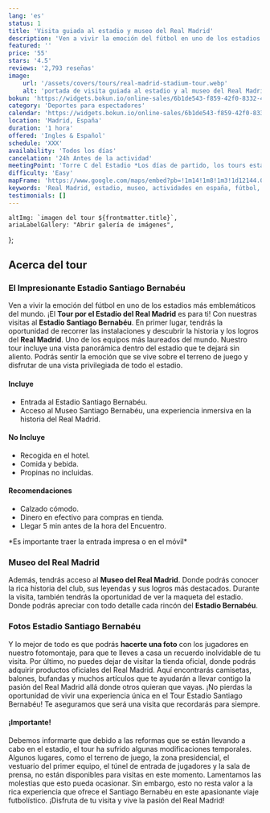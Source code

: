```yaml
---
lang: 'es'
status: 1
title: 'Visita guiada al estadio y museo del Real Madrid'
description: 'Ven a vivir la emoción del fútbol en uno de los estadios más emblemáticos del mundo El Real Madrid'
featured: ''
price: '55'
stars: '4.5'
reviews: '2,793 reseñas'
image:
    url: '/assets/covers/tours/real-madrid-stadium-tour.webp'
    alt: 'portada de visita guiada al estadio y al museo del Real Madrid'
bokun: 'https://widgets.bokun.io/online-sales/6b1de543-f859-42f0-8332-446d14d349f4/experience/869044?partialView=1'
category: 'Deportes para espectadores'
calendar: 'https://widgets.bokun.io/online-sales/6b1de543-f859-42f0-8332-446d14d349f4/experience-calendar/869044'
location: 'Madrid, España'
duration: '1 hora'
offered: 'Ingles & Español'
schedule: 'XXX'
availability: 'Todos los días'
cancelation: '24h Antes de la actividad'
meetingPoint: 'Torre C del Estadio *Los días de partido, los tours están disponibles hasta 5 horas antes del inicio del partido*'
difficulty: 'Easy'
mapFrame: 'https://www.google.com/maps/embed?pb=!1m14!1m8!1m3!1d12144.017705699527!2d-3.688334!3d40.453039!3m2!1i1024!2i768!4f13.1!3m3!1m2!1s0xd4228e23705d39f%3A0xa8fff6d26e2b1988!2sEstadio%20Santiago%20Bernab%C3%A9u!5e0!3m2!1ses-419!2sus!4v1709564222583!5m2!1ses-419!2sus'
keywords: 'Real Madrid, estadio, museo, actividades en españa, fútbol, Madrid, España'
testimonials: []
---
```




    altImg: `imagen del tour ${frontmatter.title}`,
    ariaLabelGallery: "Abrir galería de imágenes",
};

<SliderGallery 
    client:load 
    images={arrayImages} 
    accessibility={accessibility}
/>

<h2 class="text-3xl md:text-4xl font-extrabold mb-4 text-red-700">Acerca del tour</h2>

<h3 class="text-3xl md:text-3xl font-bold mb-4 text-sky-800">El Impresionante Estadio Santiago Bernabéu</h3>

<p class="text-lg text-justify my-5">Ven a vivir la emoción del fútbol en uno de los estadios más emblemáticos del mundo.
¡El <strong>Tour por el Estadio del Real Madrid</strong> es para ti! Con nuestras visitas al <strong>Estadio Santiago Bernabéu</strong>.
En primer lugar, tendrás la oportunidad de recorrer las instalaciones y descubrir la historia y los logros del <strong>Real Madrid</strong>.
Uno de los equipos más laureados del mundo. Nuestro tour incluye una vista panorámica dentro del estadio que te dejará sin aliento. 
Podrás sentir la emoción que se vive sobre el terreno de juego y disfrutar de una vista privilegiada de todo el estadio.</p>

<div class="flex flex-wrap gap-y-5 my-5">
    <div class="w-full md:w-1/2 md:pr-5">
        <h4 class="text-2xl font-bold mb-4 text-sky-800">Incluye</h4>
        <ul class="text-lg space-y-4">
            <li><i class="at-check-circle text-green-500"></i> Entrada al Estadio Santiago Bernabéu.</li>
            <li><i class="at-check-circle text-green-500"></i> Acceso al Museo Santiago Bernabéu, una experiencia inmersiva en la historia del Real Madrid.</li>
        </ul>
    </div>
    <div class="w-full md:w-1/2 md:pr-5">
        <h4 class="text-2xl font-bold mb-4 text-sky-800">No Incluye</h4>
        <ul class="text-lg space-y-4">
            <li><i class="at-xmark-circle text-red-500"></i> Recogida en el hotel.</li>
            <li><i class="at-xmark-circle text-red-500"></i> Comida y bebida.</li>
            <li><i class="at-xmark-circle text-red-500"></i> Propinas no incluidas.</li>
        </ul>
    </div>
    <div class="w-full md:w-1/2 md:pr-5">
        <h4 class="text-2xl font-bold mb-4 text-sky-800">Recomendaciones</h4>
        <ul class="text-lg space-y-4">
            <li><i class="at-electric-lightbulb text-amber-500"></i> Calzado cómodo.</li>
            <li><i class="at-electric-lightbulb text-amber-500"></i> Dinero en efectivo para compras en tienda.</li>
            <li><i class="at-electric-lightbulb text-amber-500"></i> Llegar 5 min antes de la hora del Encuentro.</li>
        </ul>
    </div>
    <p class="w-full text-lg text-justify my-5 font-bold">*Es importante traer la entrada impresa o en el móvil*</p>
</div>

<h3 class="text-3xl md:text-3xl font-bold mb-4 text-sky-800">Museo del Real Madrid</h3>

<p class="text-lg text-justify my-5">Además, tendrás acceso al <strong>Museo del Real Madrid</strong>.
Donde podrás conocer la rica historia del club, sus leyendas y sus logros más destacados.
Durante la visita, también tendrás la oportunidad de ver la maqueta del estadio. Donde podrás apreciar con todo detalle cada rincón del
<strong>Estadio Bernabéu</strong>.</p>

<h3 class="text-3xl md:text-3xl font-bold mb-4 text-sky-800">Fotos Estadio Santiago Bernabéu</h3>

<p class="text-lg text-justify my-5">Y lo mejor de todo es que podrás <strong>hacerte una foto</strong> con los jugadores en nuestro fotomontaje,
para que te lleves a casa un recuerdo inolvidable de tu visita. Por último, no puedes dejar de visitar la tienda oficial, donde podrás adquirir
productos oficiales del Real Madrid. Aquí encontrarás camisetas, balones, bufandas y muchos artículos que te ayudarán a llevar contigo la pasión
del Real Madrid allá donde otros quieran que vayas. ¡No pierdas la oportunidad de vivir una experiencia única en el Tour Estadio Santiago Bernabéu!
Te aseguramos que será una visita que recordarás para siempre.</p>

<h4 class="text-2xl font-bold mb-4 text-sky-800 text-center">¡Importante!</h4>

<p class="text-lg text-justify my-5 italic">Debemos informarte que debido a las reformas que se están llevando a cabo en el estadio, el tour ha sufrido algunas modificaciones temporales. 
Algunos lugares, como el terreno de juego, la zona presidencial, el vestuario del primer equipo, el túnel de entrada de jugadores y la sala de prensa, 
no están disponibles para visitas en este momento. Lamentamos las molestias que esto pueda ocasionar. Sin embargo, esto no resta valor a la rica 
experiencia que ofrece el Santiago Bernabéu en este apasionante viaje futbolístico. ¡Disfruta de tu visita y vive la pasión del Real Madrid!</p>
